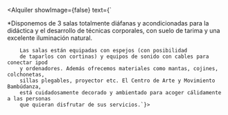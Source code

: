 
<Alquiler showImage={false} text={`<p>*Disponemos de 3 salas totalmente diáfanas y acondicionadas para la didáctica
        y el desarrollo de técnicas corporales, con suelo de tarima y una excelente
        iluminación natural.</p>
        
        Las salas están equipadas con espejos (con posibilidad
        de taparlos con cortinas) y equipos de sonido con cables para conectar ipod
        y ordenadores. Además ofrecemos materiales como mantas, cojines, colchonetas,
        sillas plegables, proyector etc. El Centro de Arte y Movimiento Bambúdanza,
        está cuidadosamente decorado y ambientado para acoger cálidamente a las personas
        que quieran disfrutar de sus servicios.`}>

</Alquiler>
